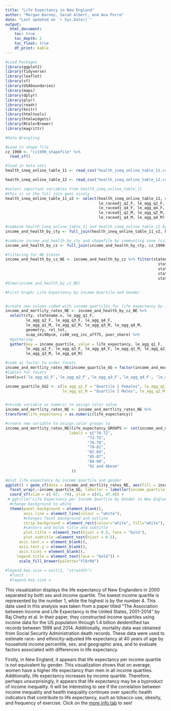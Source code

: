 ```yaml
---
title: "Life Expectancy in New England"
author: "Morgan Barney, Sarah Albert, and Ana Porro"
date: "Last updated on `r Sys.Date()`"
output:
  html_document:
    toc: true
    toc_depth: 2
    toc_float: true
    df_print: kable
---
```


<!--
Comments in HTML are like this! 
-->

```r
#Load Packages
library(ggplot2)
library(tidyverse)
library(leaflet)
library(sf)
library(USAboundaries)
library(maps)
library(dplyr)
library(plyr)
library(readr)
library(knitr)
library(htmltools)
library(htmlwidgets)
library(RColorBrewer)
library(magrittr)
```

```r
#Data Wrangling

#Load in shape file
cz_1990 <- "cz1990_shapefile" %>%
  read_sf()

#load in data sets
health_ineq_online_table_11 <- read_csv("health_ineq_online_table_11.csv")

health_ineq_online_table_12 <- read_csv("health_ineq_online_table_12.csv")

#select important variables from health_ineq_online_table_11
#this is so the full join goes nicely
health_ineq_online_table_11_v2 <- select(health_ineq_online_table_11, cty, statename, le_raceadj_q1_F, le_agg_q1_F, 
                                         le_raceadj_q2_F, le_agg_q2_F, le_raceadj_q3_F, le_agg_q3_F, 
                                         le_raceadj_q4_F, le_agg_q4_F, le_raceadj_q1_M, le_agg_q1_M, 
                                         le_raceadj_q2_M, le_agg_q2_M, le_raceadj_q3_M, le_agg_q3_M, 
                                         le_raceadj_q4_M, le_agg_q4_M)

#combine health_ineq_online_table_11 and health_ineq_online_table_12 by county (cty) and view
income_and_health_by_cty <- full_join(health_ineq_online_table_11_v2, health_ineq_online_table_12, by = "cty")

#combine income_and_health_by_cty and shapefile by communting zone (cz)
income_and_health_by_cz <- full_join(income_and_health_by_cty, cz_1990, by = "cz")

#filtering for NE States
income_and_health_by_cz_NE <- income_and_health_by_cz %>% filter(statename.x == "Massachusetts" | 
                                                                   statename.x == "Maine" |
                                                                   statename.x == "New Hampshire" |
                                                                   statename.x == "Vermont" |
                                                                   statename.x == "Rhode Island")
#View(income_and_health_by_cz_NE)
```


```r
#First Graph: Life Expectancy by Income Quartile and Gender


#create new column coded with income quartiles for life expectency by income quartile
income_and_mortlity_rates_NE <- income_and_health_by_cz_NE %>% 
  select(cty, statename.x, le_agg_q1_F, 
         le_agg_q2_F, le_agg_q3_F, le_agg_q4_F, 
         le_agg_q1_M, le_agg_q2_M, le_agg_q3_M, le_agg_q4_M,
         geometry, rel_tot, 
         scap_ski90pcm, cs00_seg_inc_aff75, poor_share) %>%
  #gathering
  gather(key = income_quartile, value = life_expectancy, le_agg_q1_F,
         le_agg_q2_F, le_agg_q3_F, le_agg_q4_F, le_agg_q1_M, le_agg_q2_M,
         le_agg_q3_M, le_agg_q4_M) 

#code as factor to order facets
income_and_mortlity_rates_NE$income_quartile_GG = factor(income_and_mortlity_rates_NE$income_quartile, levels=c('le_agg_q1_F','le_agg_q2_F','le_agg_q3_F','le_agg_q4_F', 'le_agg_q1_M', 'le_agg_q2_M','le_agg_q3_M', 'le_agg_q4_M'))
#lables for facets
levels=c('le_agg_q1_F','le_agg_q2_F','le_agg_q3_F','le_agg_q4_F', 'le_agg_q1_M', 'le_agg_q2_M','le_agg_q3_M', 'le_agg_q4_M')

income_quartile_GG2 <- c(le_agg_q1_F = "Quartile 1 Females", le_agg_q2_F = "Quartile 2 Females", le_agg_q3_F = "Quartile 3 Females", le_agg_q4_F = "Quartile 4 Females", 
                         le_agg_q1_M = "Quartile 1 Males", le_agg_q2_M = "Quartile 2 Males", le_agg_q3_M = "Quartile 3 Males", le_agg_q4_M = "Quartile 4 Males")


#recode variable as numeric to assign color value
income_and_mortlity_rates_NE <- income_and_mortlity_rates_NE %>%
transform(life_expectancy = as.numeric(life_expectancy))

#create new variable to assign color groups to
income_and_mortlity_rates_NE$life_expectancy_GROUPS <- cut(income_and_mortlity_rates_NE$life_expectancy, breaks = c( 70,73, 76, 79, 82, 85, 88, 91, Inf),
                            labels = c("70-72",
                                    "73-75",
                                    "76-78",
                                    "79-81",
                                    "82-84",
                                    "85-87",
                                    "88-90",
                                    "91 and Above"
                             ))

#plot life expectancy by income quartile and gender
ggplot() + geom_sf(data = income_and_mortlity_rates_NE, aes(fill = income_and_mortlity_rates_NE$life_expectancy_GROUPS)) + 
  facet_wrap(.~income_quartile_GG, labeller = labeller(income_quartile_GG=income_quartile_GG2), nrow = 2) + labs(title= "Life Expectancy per Income Quartile by Gender in New England", subtitle = "What role do income and gender play in life expectancy in the Northeast?", fill="Life Expectancy") + 
  coord_sf(xlim = c(-67, -74), ylim = c(41, 47.4)) +
 # ggtitle("Life Expectancy per Income Quartile by Gender in New England", subtitle = "What role do income and gender play in life expectancy in the Northeast?")+
  #change background to white
  theme(panel.background = element_blank(),
        axis.line = element_line(colour = "white"),
        #changes facet background and outline
        strip.background = element_rect(colour="white", fill="white"),
        #centers and bolds title and subtitle
        plot.title = element_text(hjust = 0.5, face = "bold"),
        plot.subtitle =element_text(hjust = 0.5),
      axis.text.x = element_blank(),
      axis.text.y = element_blank(),
      axis.ticks = element_blank(),
     legend.title = element_text(face = "bold")) +
      scale_fill_brewer(palette="YlOrRd") 
     
#legend.key.size = unit(1, "strwidth") 
  #?unit : 
  #legend.key.size = 

```



This visualization displays the life expectancy of New Englanders in 2000 separated by both sex and income quartile.  The lowest income quartile is represented by the number 1, while the highest is by the number 4.  This data used in this analysis was taken from a paper titled “The Association between Income and Life Expectancy in the United States, 2001-2014” by Raj Chetty et al.  In their paper, they constructed income quartiles using income data for the US population through 1.4 billion deidentified tax records between 1999 and 2014. Additionally, mortality data was obtained from Social Security Administration death records. These data were used to estimate race- and ethnicity-adjusted life expectancy at 40 years of age by household income percentile, sex, and geographic area, and to evaluate factors associated with differences in life expectancy. 

Firstly, in New England, it appears that life expectancy per income quartile is not equivalent by gender.  This visualization shows that on average, women have a higher life expectancy than men in all income quartiles. Additionally, life expectancy increases by income quartile.  Therefore, perhaps unsurprisingly, it appears that life expectancy may be a byproduct of income inequality. It will be interesting to see if the correlation between income inequality and health inequality continues over specific health indicators that contribute to life expectancy, such as tobacco use, obesity, and frequency of exercise. Click on the [more info tab](https://rudeboybert.github.io/SDS192/projects.html#fnref1) to see! 
	 
	 




